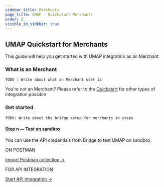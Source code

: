 ```yaml
---
sidebar_title: Merchants
page_title: UMAP - Quickstart Merchants
order: 2
visible_in_sidebar: true
---
```


## UMAP Quickstart for Merchants

This guide will help you get started with UMAP integration as an Merchant.

### What is an Merchant

`TODO : Write about what an Merchant user is`

You're not an Merchant? Please refer to the [Quickstart](/payments/umap/quickstart) for other types of integration possible

### Get started

`TODO: Write about the bridge setup for merchants in steps`

#### Step n — Test on sandbox

You can use the API credentials from Bridge to test UMAP on sandbox

<Row>
    <Portion desktopSpan="half">
        <Card padding="small" shape="rounded">
            <p>ON POSTMAN</p>
            <a
                href="https://documenter.getpostman.com/view/22511424/2s9Y5VU4MC"
                target="_blank"
            >
                Import Postman collection ->
            </a>
        </Card>
    </Portion>
    <Portion desktopSpan="half">
        <Card padding="small" shape="rounded">
            <p>FOR API INTEGRATION</p>
            <a href="/data/account-aggregator/api-integration" target="_blank">
                Start API integration ->
            </a>
        </Card>
    </Portion>
</Row>
